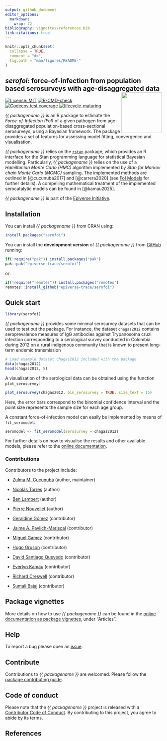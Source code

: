 ```yaml
---
output: github_document
editor_options: 
  markdown: 
    wrap: 72
bibliography: vignettes/references.bib
link-citations: true
---
```


```r
knitr::opts_chunk$set(
  collapse = TRUE,
  comment = "#>",
  fig.path = "man/figures/README-"
)
```

## *serofoi*: force-of-infection from population based serosurveys with age-disaggregated data <img src="man/figures/logo.png" align="right" width="130"/>

<!-- badges: start -->

[![License:
MIT](https://img.shields.io/badge/License-MIT-yellow.svg)](https://opensource.org/licenses/MIT)
[![R-CMD-check](https://github.com/epiverse-trace/serofoi/actions/workflows/R-CMD-check.yaml/badge.svg)](https://github.com/epiverse-trace/serofoi/actions/workflows/R-CMD-check.yaml)
[![Codecov test
coverage](https://codecov.io/gh/epiverse-trace/serofoi/branch/dev/graph/badge.svg)](https://app.codecov.io/gh/epiverse-trace/serofoi/tree/dev/R?displayType=list)
[![lifecycle-maturing](https://raw.githubusercontent.com/reconverse/reconverse.github.io/master/images/badge-maturing.svg)](https://www.reconverse.org/lifecycle.html#maturing)

<!-- badges: end -->

_{{ packagename }}_ is an R package to estimate the *Force-of-Infection (FoI)* of a given pathogen from age-disaggregated population-based cross-sectional serosurveys, using a Bayesian framework. The package provides a set of features for assessing model fitting, convergence and visualisation. 

_{{ packagename }}_ relies on the [`rstan`](https://mc-stan.org/users/interfaces/rstan) package, which provides an R interface for the Stan programming language for statistical Bayesian modelling. Particularly, _{{ packagename }}_ relies on the use of a *Hamiltonian Monte Carlo (HMC)* algorithm implemented by *Stan for Markov chain Monte Carlo (MCMC)* sampling. The implemented methods are outlined in [@cucunubá2017] and [@carrera2020] (see [FoI Models](https://epiverse-trace.github.io/serofoi/articles/foi_models.html) for further details). A compelling mathematical treatment of the implemented serocatalytic models can be found in [@kamau2025].

_{{ packagename }}_ is part of the [Epiverse Initiative](https://data.org/initiatives/epiverse/).

## Installation

You can install _{{ packagename }}_ from CRAN using:

```r
install.packages("serofoi")
```

You can install the **development version** of _{{ packagename }}_ from [GitHub](https://github.com/epiverse-trace/serofoi) running:

```r
if(!require("pak")) install.packages("pak")
pak::pak("epiverse-trace/serofoi")
```
or:
```r
if(!require("remotes")) install.packages("remotes")
remotes::install_github("epiverse-trace/serofoi")
```
## Quick start

```r
library(serofoi)
```

_{{ packagename }}_ provides some minimal serosurvey datasets that can be used to test out the package. For instance, the dataset `chagas2012` contains seroprevalence measures of IgG antibodies against Trypanosoma cruzi infection corresponding to a serological survey conducted in Colombia during 2012 on a rural indigenous community that is known to present long-term endemic transmission 

```r
# Load example dataset chagas2012 included with the package
data(chagas2012)
head(chagas2012, 5)
```

A visualisation of the serological data can be obtained using the function `plot_serosurvey`:

```r
plot_serosurvey(chagas2012, bin_serosurvey = TRUE, size_text = 15)
```
Here, the error bars correspond to the binomial confidence interval and the point size represents the sample size for each age group.

A constant force-of-infection model can easily be implemented by means of `fit_seromodel`:

```r
seromodel <- fit_seromodel(serosurvey = chagas2012)
```

For further details on how to visualise the results and other available models, please refer to the [online documentation](https://epiverse-trace.github.io/serofoi/).

### Contributions

Contributors to the project include:

-   [Zulma M. Cucunubá](https://github.com/zmcucunuba) (author,
    maintainer)

-   [Nicolás Torres](https://github.com/ntorresd) (author)

-   [Ben Lambert](https://ben-lambert.com/about/) (author)

-   [Pierre Nouvellet](https://github.com/pnouvellet) (author)

-   [Geraldine Gómez](https://github.com/megamezl) (contributor)

-   [Jaime A. Pavlich-Mariscal](https://github.com/jpavlich) (contributor)

-   [Miguel Gamez](https://github.com/megamezl) (contributor)

-   [Hugo Gruson](https://github.com/Bisaloo) (contributor)

-   [David Santiago Quevedo](https://github.com/davidsantiagoquevedo) (contributor)

-   [Everlyn Kamau](https://github.com/ekamau) (contributor)

-   [Richard Creswell](https://github.com/rccreswell) (contributor)

-   [Sumali Bajaj](https://github.com/sumalibajaj) (contributor)


## Package vignettes

More details on how to use _{{ packagename }}_ can be found in the [online documentation as package vignettes](https://epiverse-trace.github.io/{{ packagename }}/), under "Articles".

## Help

To report a bug please open an [issue](https://github.com/{{ gh_repo }}/issues/new/choose).

## Contribute

Contributions to _{{ packagename }}_ are welcomed. Please follow the [package contributing guide](https://github.com/{{ gh_repo }}/blob/main/.github/CONTRIBUTING.md).

## Code of conduct

Please note that the _{{ packagename }}_ project is released with a [Contributor Code of Conduct](https://github.com/epiverse-trace/.github/blob/main/CODE_OF_CONDUCT.md). By contributing to this project, you agree to abide by its terms.

## References
